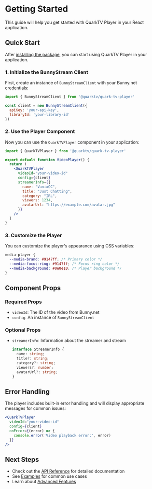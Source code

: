 # Getting Started


<Callout emoji="🚀">
  This guide will help you get started with QuarkTV Player in your React application.
</Callout>

## Quick Start

After [installing the package](/docs/installation), you can start using QuarkTV Player in your application.

### 1. Initialize the BunnyStream Client

First, create an instance of `BunnyStreamClient` with your Bunny.net credentials:

```jsx
import { BunnyStreamClient } from '@quarktv/quark-tv-player'

const client = new BunnyStreamClient({
  apiKey: 'your-api-key',
  libraryId: 'your-library-id'
})
```

### 2. Use the Player Component

Now you can use the `QuarkTVPlayer` component in your application:

```jsx
import { QuarkTVPlayer } from '@quarktv/quark-tv-player'

export default function VideoPlayer() {
  return (
    <QuarkTVPlayer
      videoId="your-video-id"
      config={client}
      streamerInfo={{
        name: "VanixQC",
        title: "Just Chatting",
        category: "IRL",
        viewers: 1234,
        avatarUrl: "https://example.com/avatar.jpg"
      }}
    />
  )
}
```

### 3. Customize the Player

You can customize the player's appearance using CSS variables:

```css
media-player {
  --media-brand: #9147ff; /* Primary color */
  --media-focus-ring: #9147ff; /* Focus ring color */
  --media-background: #0e0e10; /* Player background */
}
```

## Component Props

### Required Props

- `videoId`: The ID of the video from Bunny.net
- `config`: An instance of `BunnyStreamClient`

### Optional Props

- `streamerInfo`: Information about the streamer and stream
  ```typescript
  interface StreamerInfo {
    name: string;
    title?: string;
    category?: string;
    viewers?: number;
    avatarUrl?: string;
  }
  ```

## Error Handling

The player includes built-in error handling and will display appropriate messages for common issues:

```jsx
<QuarkTVPlayer
  videoId="your-video-id"
  config={client}
  onError={(error) => {
    console.error('Video playback error:', error)
  }}
/>
```

## Next Steps

- Check out the [API Reference](/docs/api) for detailed documentation
- See [Examples](/docs/examples) for common use cases
- Learn about [Advanced Features](/docs/advanced-features) 